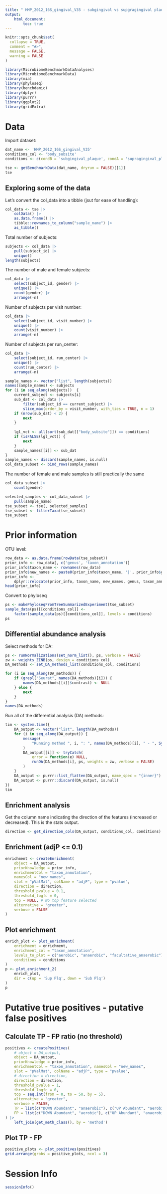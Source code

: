 ```yaml
---
title: " HMP_2012_16S_gingival_V35 - subgingival vs supgragingival plaque"
output: 
    html_document:
        toc: true
---
```


```r
knitr::opts_chunk$set(
  collapse = TRUE,
  comment = "#>",
  message = FALSE,
  warning = FALSE
)
```

```r
library(MicrobiomeBenchmarkDataAnalyses)
library(MicrobiomeBenchmarkData)
library(mia)
library(phyloseq)
library(benchdamic)
library(dplyr)
library(purrr)
library(ggplot2)
library(gridExtra)
```

# Data

Import dataset:

```r
dat_name <- 'HMP_2012_16S_gingival_V35'
conditions_col <- 'body_subsite'
conditions <- c(condB = 'subgingival_plaque', condA = 'supragingival_plaque')

tse <- getBenchmarkData(dat_name, dryrun = FALSE)[[1]]
tse
```

## Exploring some of the data

Let's convert the col_data into a tibble (jsut for ease of handling):

```r
col_data <- tse |> 
    colData() |> 
    as.data.frame() |> 
    tibble::rownames_to_column("sample_name") |> 
    as_tibble()
```

Total number of subjects:

```r
subjects <- col_data |> 
    pull(subject_id) |> 
    unique()
length(subjects)
```

The number of male and female subjects:

```r
col_data |> 
    select(subject_id, gender) |> 
    unique() |> 
    count(gender) |> 
    arrange(-n)
```

Number of subjects per visit number:

```r
col_data |> 
    select(subject_id, visit_number) |> 
    unique() |> 
    count(visit_number) |> 
    arrange(-n)
```

Number of subjects per run_center:

```r
col_data |> 
    select(subject_id, run_center) |> 
    unique() |> 
    count(run_center) |> 
    arrange(-n)
```

```r
sample_names <- vector("list", length(subjects))
names(sample_names) <- subjects
for (i in seq_along(subjects))  {
    current_subject <- subjects[i]
    sub_dat <- col_data |> 
        filter(subject_id == current_subject) |> 
        slice_max(order_by = visit_number, with_ties = TRUE, n = 1)
    if (nrow(sub_dat) < 2) {
        next
    }
    
    lgl_vct <- all(sort(sub_dat[["body_subsite"]]) == conditions)
    if (isFALSE(lgl_vct)) {
        next
    }
    sample_names[[i]] <- sub_dat
}
sample_names <- discard(sample_names, is.null)
col_data_subset <- bind_rows(sample_names)
```

The number of female and male samples is still practically the same

```r
col_data_subset |> 
    count(gender)
```

```r
selected_samples <- col_data_subset |> 
    pull(sample_name)
tse_subset <- tse[, selected_samples]
tse_subset <- filterTaxa(tse_subset)
tse_subset
```
# Prior information

OTU level:

```r
row_data <- as.data.frame(rowData(tse_subset))
prior_info <- row_data[, c('genus', 'taxon_annotation')]
prior_info$taxon_name <- rownames(row_data)
prior_info$new_names <- paste0(prior_info$taxon_name, '|', prior_info$genus)
prior_info <- 
    dplyr::relocate(prior_info, taxon_name, new_names, genus, taxon_annotation)
head(prior_info)
```

Convert to phyloseq

```r
ps <- makePhyloseqFromTreeSummarizedExperiment(tse_subset)
sample_data(ps)[[conditions_col]] <- 
    factor(sample_data(ps)[[conditions_col]], levels = conditions)
ps
```

## Differential abundance analysis

Select methods for DA:

```r
ps <- runNormalizations(set_norm_list(), ps, verbose = FALSE)
zw <- weights_ZINB(ps, design = conditions_col)
DA_methods <- set_DA_methods_list(conditions_col, conditions)

for (i in seq_along(DA_methods)) {
    if (grepl("Seurat", names(DA_methods)[i])) {
        names(DA_methods[[i]]$contrast) <- NULL
    } else {
        next
    }
}
names(DA_methods)
```

Run all of the differential analysis (DA) methods:

```r
tim <- system.time({
    DA_output <- vector("list", length(DA_methods))
    for (i in seq_along(DA_output)) {
        message(
            "Running method ", i, ": ", names(DA_methods)[i], " - ", Sys.time()
        )
        DA_output[[i]] <- tryCatch(
            error = function(e) NULL,
            runDA(DA_methods[i], ps, weights = zw, verbose = FALSE) 
        )
    }
    DA_output <- purrr::list_flatten(DA_output, name_spec = "{inner}")
    DA_output <- purrr::discard(DA_output, is.null)
})
tim
```

## Enrichment analysis

Get the column name indicating the direction of the features
(increased or decreased). This is the stats output.

```r
direction <- get_direction_cols(DA_output, conditions_col, conditions)
```

## Enrichment (adjP <= 0.1)

```r
enrichment <- createEnrichment(
    object = DA_output,
    priorKnowledge = prior_info,
    enrichmentCol = "taxon_annotation",
    namesCol = "new_names",
    slot = "pValMat", colName = "adjP", type = "pvalue",
    direction = direction,
    threshold_pvalue = 0.1,
    threshold_logfc = 0,
    top = NULL, # No top feature selected
    alternative = "greater",
    verbose = FALSE 
)
```

## Plot enrichment

```r
enrich_plot <- plot_enrichment(
    enrichment = enrichment, 
    enrichment_col = "taxon_annotation",
    levels_to_plot = c("aerobic", "anaerobic", "facultative_anaerobic"),
    conditions = conditions
)
p <- plot_enrichment_2(
    enrich_plot, 
    dir = c(up = 'Sup Plq', down = 'Sub Plq')
)
p
```

# Putative true positives - putative false positives

## Calculate TP - FP ratio (no threshold)

```r
positives <- createPositives(
    # object = DA_output, 
    object = DA_output,
    priorKnowledge = prior_info, 
    enrichmentCol = "taxon_annotation", namesCol = "new_names",
    slot = "pValMat", colName = "adjP", type = "pvalue",
    # direction = direction,
    direction = direction,
    threshold_pvalue = 1,
    threshold_logfc = 0,
    top = seq.int(from = 0, to = 50, by = 5),
    alternative = "greater",
    verbose = FALSE,
    TP = list(c("DOWN Abundant", "anaerobic"), c("UP Abundant", "aerobic")),
    FP = list(c("DOWN Abundant", "aerobic"), c("UP Abundant", "anaerobic"))
) |> 
    left_join(get_meth_class(), by = 'method')
```

## Plot TP - FP 

```r
positive_plots <- plot_positives(positives)
grid.arrange(grobs = positive_plots, ncol = 3)
```

# Session Info

```r
sessionInfo()
```
